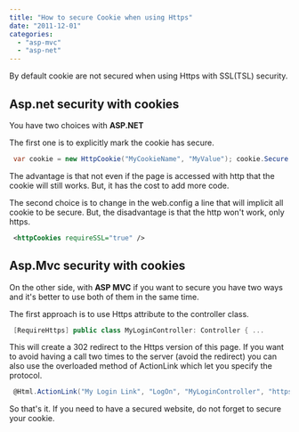 ```yaml
---
title: "How to secure Cookie when using Https"
date: "2011-12-01"
categories: 
  - "asp-mvc"
  - "asp-net"
---
```


By default cookie are not secured when using Https with SSL(TSL) security.

## Asp.net security with cookies

You have two choices with **ASP.NET**

The first one is to explicitly mark the cookie has secure.


```csharp
 var cookie = new HttpCookie("MyCookieName", "MyValue"); cookie.Secure = true; Response.Cookies.Add(cookie); 
```

The advantage is that not even if the page is accessed with http that the cookie will still works. But, it has the cost to add more code.

The second choice is to change in the web.config a line that will implicit all cookie to be secure. But, the disadvantage is that the http won't work, only https.


```xml
 <httpCookies requireSSL="true" /> 
```


## Asp.Mvc security with cookies

On the other side, with **ASP MVC** if you want to secure you have two ways and it's better to use both of them in the same time.

The first approach is to use Https attribute to the controller class.


```csharp
 [RequireHttps] public class MyLoginController: Controller { ... 
```

This will create a 302 redirect to the Https version of this page. If you want to avoid having a call two times to the server (avoid the redirect) you can also use the overloaded method of ActionLink which let you specify the protocol.


```csharp
 @Html.ActionLink("My Login Link", "LogOn", "MyLoginController", "https", null, null, null, null) 
```

So that's it. If you need to have a secured website, do not forget to secure your cookie.
